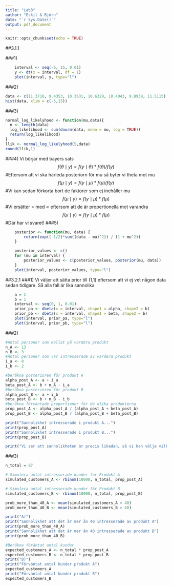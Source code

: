 ```yaml
---
title: "Lab3"
author: "Eskil & Björn"
date: "`r Sys.Date()`"
output: pdf_document
---
```


```r
knitr::opts_chunk$set(echo = TRUE)
```
##3.1.1

###1)
```r
    interval <- seq(-5, 15, 0.01)
    y <- dt(x = interval, df = 1)
    plot(interval, y, type="l")
```
###2)
```r
data <- c(11.3710, 9.4353, 10.3631, 10.6329, 10.4043, 9.8939, 11.5115)
hist(data, xlim = c(-5,15))
```
###3)
```r
normal_log_likelyhood <- function(mu,data){
  n <- length(data)
  log_likelihood <- sum(dnorm(data, mean = mu, log = TRUE))
  return(log_likelihood)
}
llik <- normal_log_likelyhood(5,data)
round(llik,1)
```

###4)
Vi börjar med bayers sats
$$ f(\theta \mid y) = f(y \mid \theta)*f(\theta) / f(y) $$
#Eftersom att vi ska härleda posteriorn för mu så byter vi theta mot mu
$$ f(\mu \mid y) = f(y \mid \mu)*f(\mu) / f(y) $$
#Vi kan sedan förkorta bort de faktorer som ej inehåller mu
$$ f(\mu \mid y) = f(y \mid \mu)*f(\mu) $$
#Vi ersätter = med ∝ eftersom att de är propertionella mot varandra
$$ f(\mu \mid y) ∝ f(y \mid \mu)*f(\mu) $$
#Där har vi svaret!
###5)
```r
    posterior <- function(mu, data) {
        return(exp((-1/2)*sum((data - mu)^2)) / (1 + mu^2))
    }

    posterior_values <- c()
    for (mu in interval) {
        posterior_values <- c(posterior_values, posterior(mu, data))
    }
    plot(interval, posterior_values, type="l")
```

##3.2.1
###1)
Vi väljer att sätta prior till (1,1) eftersom att vi ej vet någon data sedan tidigare. Så alla fall är lika sannolika
```r
    a = 1
    b = 1
    interval <- seq(0, 1, 0.01)
    prior_pa <- dbeta(x = interval, shape1 = alpha, shape2 = b)
    prior_pb <- dbeta(x = interval, shape1 = beta, shape2 = b)
    plot(interval, prior_pa, type="l")
    plot(interval, prior_pb, type="l")
```
###2)
```r
#Antal personer som kollat på vardera produkt
n_A <- 13
n_B <- 3
#Antal personer som var intresserade av vardera produkt
i_a <- 8
i_b <- 2

#beräkna posterioren för produkt A
alpha_post_A <- a + i_a
beta_post_A <- b + n_A - i_a
#beräkna posterioren för produkt B
alpha_post_B <- a + i_b
beta_post_B <- b + n_B - i_b
#beräkna förväntade proportioner för de olika produkterna
prop_post_A <- alpha_post_A / (alpha_post_A + beta_post_A)
prop_post_B <- alpha_post_B / (alpha_post_B + beta_post_B)

print("Sannolikhet intresserade i produkt A...")
print(prop_post_A)
print("Sannolikhet intresserade i produkt B...")
print(prop_post_B)

print("Vi ser att sannolikheten är precis likadan, så vi kan välja vilken som :D")

```
###3)
```r
n_total = 87

# Simulera antal intresserade kunder för Produkt A
simulated_customers_A <- rbinom(10000, n_total, prop_post_A)

# Simulera antal intresserade kunder för Produkt B
simulated_customers_B <- rbinom(10000, n_total, prop_post_B)

prob_more_than_40_A <- mean(simulated_customers_A > 40)
prob_more_than_40_B <- mean(simulated_customers_B > 40)

print("A)")
print("Sannolikhet att det är mer än 40 intresserade av produkt A")
print(prob_more_than_40_A)
print("Sannolikhet att det är mer än 40 intresserade av produkt B")
print(prob_more_than_40_B)

#Beräkna föräntat antal kunder
expected_customers_A <- n_total * prop_post_A
expected_customers_B <- n_total * prop_post_B
print("B)")
print("Förväntat antal kunder produkt A")
expected_customers_A
print("Förväntat antal kunder produkt B")
expected_customers_B
```

